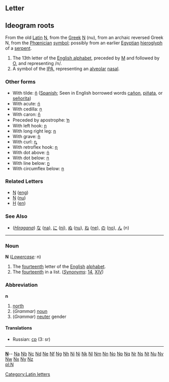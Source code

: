 ==Letter==
==Ideogram roots==
From the old [[Latin]] [[N]], from the [[Greek]] [[Ν]] (nu), from an archaic reversed Greek N, from the [[Phœnician]] [[symbol]]; possibly from an earlier [[Egyptian]] [[hieroglyph]] of a [[serpent]].

# The 13th letter of the [[Appendix:English alphabet|English alphabet]], preceded by [[M]] and followed by [[O]], and representing /n/.
# A symbol of the [[IPA]], representing an [[alveolar]] [[nasal]].

===Other forms===
*With tilde: [[ñ]] ([[Spanish]]; Seen in English borrowed words [[cañon]], [[piñata]], or [[señorita]])
*With acute: [[ń]]
*With cedilla: [[ņ]]
*With caron: [[ň]]
*Preceded by apostrophe: [[ŉ]]
*With left hook: [[ɲ]]
*With long right leg: [[ƞ]]
*With grave: [[ǹ]]
*With curl: [[ȵ]]
*With retroflex hook: [[ɳ]]
*With dot above: [[ṅ]]
*With dot below: [[ṇ]]
*With line below: [[ṉ]]
*With circumflex below: [[ṋ]]

===Related Letters===
*[[Ŋ]] ([[eng]])
*[[Ν]] ([[nu]])
*[[Н]] ([[en]])
===See Also===
*(''[[Hiragana]]'') [[な]] ([[na]]), [[に]] ([[ni]]), [[ぬ]] ([[nu]]), [[ね]] ([[ne]]), [[の]] ([[no]]), [[ん]] (n)

----



===Noun===
'''N''' (''[[Lowercase]]:'' n)
#The [[fourteenth]] letter of the [[English]] [[alphabet]].
#The [[fourteenth]] in a list. (''[[Synonyms]]'': [[14]], [[XIV]])

===Abbreviation===
'''n'''

#[[north]]
#(''Grammar'') [[noun]]
#(''Grammar'') [[neuter]] gender

====Translations====
*Russian: [[ср]] (3: sr)

----
{{indexletters1}}  '''[http://wiktionary.org/w/wiki.phtml?title=Special:Allpages&from=N N] '''-- [http://wiktionary.org/w/wiki.phtml?title=Special:Allpages&from=Na Na] [http://wiktionary.org/w/wiki.phtml?title=Special:Allpages&from=Nb Nb] [http://wiktionary.org/w/wiki.phtml?title=Special:Allpages&from=Nc Nc] [http://wiktionary.org/w/wiki.phtml?title=Special:Allpages&from=Nd Nd] [http://wiktionary.org/w/wiki.phtml?title=Special:Allpages&from=Ne Ne] [http://wiktionary.org/w/wiki.phtml?title=Special:Allpages&from=Nf Nf] [http://wiktionary.org/w/wiki.phtml?title=Special:Allpages&from=Ng Ng] [http://wiktionary.org/w/wiki.phtml?title=Special:Allpages&from=Nh Nh] [http://wiktionary.org/w/wiki.phtml?title=Special:Allpages&from=Ni Ni] [http://wiktionary.org/w/wiki.phtml?title=Special:Allpages&from=Nj Nj] [http://wiktionary.org/w/wiki.phtml?title=Special:Allpages&from=Nk Nk] [http://wiktionary.org/w/wiki.phtml?title=Special:Allpages&from=Nl Nl] [http://wiktionary.org/w/wiki.phtml?title=Special:Allpages&from=Nm Nm] [http://wiktionary.org/w/wiki.phtml?title=Special:Allpages&from=Nn Nn] [http://wiktionary.org/w/wiki.phtml?title=Special:Allpages&from=No No] [http://wiktionary.org/w/wiki.phtml?title=Special:Allpages&from=Np Np] [http://wiktionary.org/w/wiki.phtml?title=Special:Allpages&from=Nq Nq] [http://wiktionary.org/w/wiki.phtml?title=Special:Allpages&from=Nr Nr] [http://wiktionary.org/w/wiki.phtml?title=Special:Allpages&from=Ns Ns] [http://wiktionary.org/w/wiki.phtml?title=Special:Allpages&from=Nt Nt] [http://wiktionary.org/w/wiki.phtml?title=Special:Allpages&from=Nu Nu] [http://wiktionary.org/w/wiki.phtml?title=Special:Allpages&from=Nv Nv] [http://wiktionary.org/w/wiki.phtml?title=Special:Allpages&from=Nw Nw] [http://wiktionary.org/w/wiki.phtml?title=Special:Allpages&from=Nx Nx] [http://wiktionary.org/w/wiki.phtml?title=Special:Allpages&from=Ny Ny] [http://wiktionary.org/w/wiki.phtml?title=Special:Allpages&from=Nz Nz]<br>
{{indexletters2}}
[[pl:N]][[Category:Latin letters]]